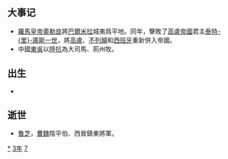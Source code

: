 {{yearTOC|273|东吴'''[[凤凰_(孙皓)|凤凰]]二年'''；西晋'''[[泰始_(司馬炎)|泰始]]九年'''}}

== 大事记 ==
*[[羅馬皇帝|羅馬皇帝]][[奧勒良|奧勒良]]將[[巴爾米拉|巴爾米拉]]城夷爲平地。同年，擊敗了[[高盧帝國|高盧帝國]]君主[[泰特里庫斯一世|泰特-{里}-庫斯一世]]，將[[高盧|高盧]]、[[不列顛|不列顛]]和[[西班牙|西班牙]]重新併入帝國。
*中國[[孫吳|東吳]]以[[陸抗|陸抗]]為大司馬、荊州牧。

== 出生 ==
*

== 逝世 ==
{{Wikisource year mention}}
*[[魯芝|魯芝]]，[[曹魏|曹魏]]陰平伯、西晉鎮東將軍。

[[Category:273年|*]]
[[Category:270年代|3年]]
[[Category:3世纪各年|7]]